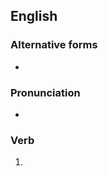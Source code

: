 ==English==

===Alternative forms===
* {{l|en|misspelt}} {{qualifier|British}}

===Pronunciation===
* {{audio|en|en-us-misspelled.ogg|Audio (US)}}

===Verb===
{{head|en|verb form}}

# {{en-past of|misspell}}